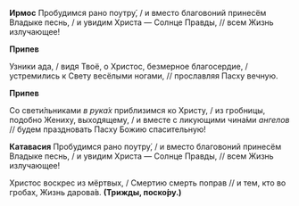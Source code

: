 **Ирмос** Пробудимся рано поутру́, / и вместо благовоний принесём Владыке песнь, / и увидим Христа — Солнце Правды, // всем Жизнь излучающее!

**Припев**

Узники ада, / видя Твоё, о Христос, безмерное благосердие, / устремились к Свету весёлыми ногами, // прославляя Пасху вечную.

**Припев**

Со свети́льниками *в рука́х* приблизимся ко Христу, / из гробницы, подобно Жениху, выходящему, / и вместе с ликующими чина́ми *ангелов* // будем праздновать Пасху Божию спасительную!

**Катавасия** Пробудимся рано поутру́, / и вместо благовоний принесём Владыке песнь, / и увидим Христа — Солнце Правды, // всем Жизнь излучающее!

Христос воскрес из мёртвых, / Смертию смерть поправ // и тем, кто во гробах, Жизнь дарова́в. **(Трижды, поско́ру.)**
